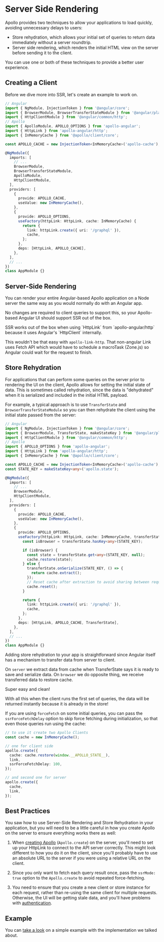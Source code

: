 
# Server Side Rendering

Apollo provides two techniques to allow your applications to load quickly, avoiding unnecessary delays to users:

- Store rehydration, which allows your initial set of queries to return data immediately without a server roundtrip.
- Server side rendering, which renders the initial HTML view on the server before sending it to the client.

You can use one or both of these techniques to provide a better user experience.

## Creating a Client

Before we dive more into SSR, let's create an example to work on.

```ts
// Angular
import { NgModule, InjectionToken } from '@angular/core';
import { BrowserModule, BrowserTransferStateModule } from '@angular/platform-browser';
import { HttpClientModule } from '@angular/common/http';
// Apollo
import { ApolloModule, APOLLO_OPTIONS } from 'apollo-angular';
import { HttpLink } from 'apollo-angular/http';
import { InMemoryCache } from '@apollo/client/core';

const APOLLO_CACHE = new InjectionToken<InMemoryCache>('apollo-cache');

@NgModule({
  imports: [
    // ...
    BrowserModule,
    BrowserTransferStateModule,
    ApolloModule,
    HttpClientModule,
  ],
  providers: [
    {
      provide: APOLLO_CACHE,
      useValue: new InMemoryCache(),
    },
    {
      provide: APOLLO_OPTIONS,
      useFactory(httpLink: HttpLink, cache: InMemoryCache) {
        return {
          link: httpLink.create({ uri: '/graphql' }),
          cache,
        };
      },
      deps: [HttpLink, APOLLO_CACHE],
    },
  ],
  // ...
})
class AppModule {}
```

## Server-Side Rendering

You can render your entire Angular-based Apollo application on a Node server the same way as you would normally do with an Angular app.

No changes are required to client queries to support this, so your Apollo-based Angular UI should support SSR out of the box.

<Callout>
SSR works out of the box when using `HttpLink` from `apollo-angular/http` because it uses Angular's `HttpClient` internally.

This wouldn't be that easy with `apollo-link-http`. That non-angular Link uses Fetch API which would have to schedule a macroTask (Zone.js) so Angular could wait for the request to finish.

</Callout>

## Store Rehydration

For applications that can perform some queries on the server prior to rendering the UI on the client, Apollo allows for setting the initial state of data. This is sometimes called rehydration, since the data is "dehydrated" when it is serialized and included in the initial HTML payload.

For example, a typical approach is to use `TransferState` and `BrowserTransferStateModule` so you can then rehydrate the client using the initial state passed from the server:

```ts
// Angular
import { NgModule, InjectionToken } from '@angular/core';
import { BrowserModule, TransferState, makeStateKey } from '@angular/platform-browser';
import { HttpClientModule } from '@angular/common/http';
// Apollo
import { APOLLO_OPTIONS } from 'apollo-angular';
import { HttpLink } from 'apollo-angular/http';
import { InMemoryCache } from '@apollo/client/core';

const APOLLO_CACHE = new InjectionToken<InMemoryCache>('apollo-cache');
const STATE_KEY = makeStateKey<any>('apollo.state');

@NgModule({
  imports: [
    // ...
    BrowserModule,
    HttpClientModule,
  ],
  providers: [
    {
      provide: APOLLO_CACHE,
      useValue: new InMemoryCache(),
    },
    {
      provide: APOLLO_OPTIONS,
      useFactory(httpLink: HttpLink, cache: InMemoryCache, transferState: TransferState) {
        const isBrowser = transferState.hasKey<any>(STATE_KEY);

        if (isBrowser) {
          const state = transferState.get<any>(STATE_KEY, null);
          cache.restore(state);
        } else {
          transferState.onSerialize(STATE_KEY, () => {
            return cache.extract();
          });
          // Reset cache after extraction to avoid sharing between requests
          cache.reset();
        }

        return {
          link: httpLink.create({ uri: '/graphql' }),
          cache,
        };
      },
      deps: [HttpLink, APOLLO_CACHE, TransferState],
    },
  ],
  // ...
})
class AppModule {}
```

Adding store rehydration to your app is straightforward since Angular itself has a mechanism to transfer data from server to client.

On `server` we extract data from cache when TransferState says it is ready to save and serialize data.
On `browser` we do opposite thing, we receive transferred data to restore cache.

Super easy and clean!

With all this when the client runs the first set of queries, the data will be returned instantly because it is already in the store!

If you are using `forceFetch` on some initial queries, you can pass the `ssrForceFetchDelay` option to skip force fetching during initialization, so that even those queries run using the cache:

```ts
// to use it create two Apollo Clients
const cache = new InMemoryCache();

// one for client side
apollo.create({
  cache: cache.restore(window.__APOLLO_STATE__),
  link,
  ssrForceFetchDelay: 100,
});

// and second one for server
apollo.create({
  cache,
  link,
});
```

## Best Practices

You saw how to use Server-Side Rendering and Store Rehydration in your application, but you will need to be a little careful in how you create Apollo on the server to ensure everything works there as well:

1. When [creating Apollo](../get-started) (`Apollo.create`) on the server, you'll need to set up your HttpLink to connect to the API server correctly. This might look different to how you do it on the client, since you'll probably have to use an absolute URL to the server if you were using a relative URL on the client.

1. Since you only want to fetch each query result once, pass the `ssrMode: true` option to the `Apollo.create` to avoid repeated force-fetching.

1. You need to ensure that you create a new client or store instance for each request, rather than re-using the same client for multiple requests. Otherwise, the UI will be getting stale data, and you'll have problems with [authentication](../recipes/authentication).

## Example

You can [take a look](https://github.com/kamilkisiela/apollo-angular-ssr) on a simple example with the implementation we talked about.
